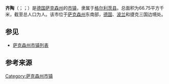 {{noteTA|G1=德国地名|G2=Landkreis|G3=单位}}
{{Infobox Germany municipality
| district = [[格尔利茨县|格尔利茨县]]
| footnotes = 资料最后更新：{{date|2021-08-02|iso}}
}}
'''齐陶'''（{{lang-de|Zittau}}；{{lang-hsb|Žitawa}}；{{lang-cz|Žitava}}）是[[德国|德国]][[萨克森州|萨克森州]]的[[市镇_(德国)|市镇]]，隶属于[[格尔利茨县|格尔利茨县]]。总面积为66.75平方千米，截至{{wikidata|qualifier|P1082|P585}}总人口为{{wikidata|property|normal+|P1082}}人。该市位于[[萨克森州|萨克森州]]东南部，[[德国|德国]]、[[波兰|波兰]]和捷克三国边境处。

== 参见 ==
*[[萨克森州市镇列表|萨克森州市镇列表]]

== 参考来源 ==
{{reflist}}

{{格尔利茨县行政区划}}
{{Authority control}}
{{DEFAULTSORT:Zittau}}
[[Category:萨克森州市镇|Category:萨克森州市镇]]